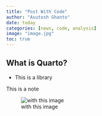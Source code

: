 ```yaml
---
title: "Post With Code"
author: "Asutosh Ghanto"
date: today
categories: [news, code, analysis]
image: "image.jpg"
toc: true
---
```


## What is Quarto?
- This is a library 

:::{.callout-note}
This is a note
:::

![with this image](image.jpg)
